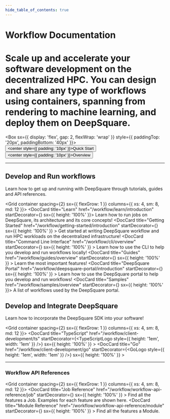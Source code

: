 ```yaml
---
hide_table_of_contents: true
---
```


# Workflow Documentation


<h1 style={{ opacity: 0.8, fontSize: '24pt' }}>
  Scale up and accelerate your software development on the decentralized HPC. You can design and share any type of
  workflows using containers, spanning from rendering to machine learning, and deploy them on DeepSquare.
</h1>

<Box sx={{ display: 'flex', gap: 2, flexWrap: 'wrap' }} style={{ paddingTop: '20px', paddingBottom: '40px' }}>
  <Button size="lg">
    <center style={{ padding: '10px' }}>Quick Start</center>
  </Button>
  <Button variant="outlined" size="lg">
    <center style={{ padding: '10px' }}>Overview</center>
  </Button>
</Box>

---

## Develop and Run workflows

Learn how to get up and running with DeepSquare through tutorials, guides and API references.

<Grid container spacing={2} sx={{ flexGrow: 1 }} columns={{ xs: 4, sm: 8, md: 12 }}>
  <Grid xs={6}>
    <DocCard title="Learn" href="/workflow/learn/introduction" startDecorator={<SchoolIcon />} sx={{ height: '100%' }}>
      Learn how to run jobs on DeepSquare, its architecture and its core concepts!
    </DocCard>
  </Grid>
  <Grid xs={6}>
    <DocCard
      title="Getting Started"
      href="/workflow/getting-started/introduction"
      startDecorator={<DirectionsRunIcon />}
      sx={{ height: '100%' }}
    >
      Get started at writing DeepSquare workflow and run HPC workloads on the decentralized infrastructure!
    </DocCard>
  </Grid>
  <Grid xs={6}>
    <DocCard
      title="Command Line Interface"
      href="/workflow/cli/overview"
      startDecorator={<TerminalIcon />}
      sx={{ height: '100%' }}
    >
      Learn how to use the CLI to help you develop and run workflows locally!
    </DocCard>
  </Grid>
  <Grid xs={6}>
    <DocCard
      title="Guides"
      href="/workflow/guides/overview"
      startDecorator={<LibraryBooksIcon />}
      sx={{ height: '100%' }}
    >
      Learn the most important features!
    </DocCard>
  </Grid>
  <Grid xs={6}>
    <DocCard
      title="DeepSquare Portal"
      href="/workflow/deepsquare-portal/introduction"
      startDecorator={<VideoLabelIcon />}
      sx={{ height: '100%' }}
    >
      Learn how to use the DeepSquare portal to help you develop and run workflows!
    </DocCard>
  </Grid>
  <Grid xs={6}>
    <DocCard title="Samples" href="/workflow/samples/overview" startDecorator={<StarIcon />} sx={{ height: '100%' }}>
      A list of workflows used by the DeepSquare portal.
    </DocCard>
  </Grid>
</Grid>

## Develop and Integrate DeepSquare

Learn how to incorporate the DeepSquare SDK into your software!

<Grid container spacing={2} sx={{ flexGrow: 1 }} columns={{ xs: 4, sm: 8, md: 12 }}>
  <Grid xs={3}>
    <DocCard
      title="TypeScript"
      href="/workflow/client-development/ts"
      startDecorator={<TypeScriptLogo style={{ height: '1em', width: '1em' }} />}
      sx={{ height: '100%' }}
    ></DocCard>
  </Grid>
  <Grid xs={3}>
    <DocCard
      title="Go"
      href="/workflow/client-development/go"
      startDecorator={<GoLogo style={{ height: '1em', width: '1em' }} />}
      sx={{ height: '100%' }}
    ></DocCard>
  </Grid>
</Grid>

---

### Workflow API References

<Grid container spacing={2} sx={{ flexGrow: 1 }} columns={{ xs: 4, sm: 8, md: 12 }}>
  <Grid xs={6}>
    <DocCard
      title="Job Reference"
      href="/workflow/workflow-api-reference/job"
      startDecorator={<WorkIcon />}
      sx={{ height: '100%' }}
    >
      Find all the features a Job. Examples for each feature are shown here.
    </DocCard>
  </Grid>
  <Grid xs={6}>
    <DocCard
      title="Module Reference"
      href="/workflow/workflow-api-reference/module"
      startDecorator={<RadioButtonCheckedIcon />}
      sx={{ height: '100%' }}
    >
      Find all the features a Module.
    </DocCard>
  </Grid>
</Grid>
